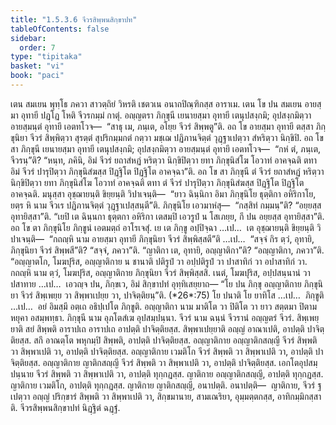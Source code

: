 ```yaml
---
title: "1.5.3.6 จีวรสิพฺพนสิกฺขาปท"
tableOfContents: false
sidebar:
  order: 7
type: "tipitaka"
basket: "vi"
book: "paci"
---
```



<DynamicBreadcrumb />

<Division number="175" book="paci">

<Paragraph number="575" book="paci">
เตน สมเยน พุทฺโธ ภควา สาวตฺถิยํ วิหรติ เชตวเน อนาถปิณฺฑิกสฺส อาราเม. เตน โข ปน สมเยน อายสฺมา อุทายี ปฏฺโฏ โหติ จีวรกมฺมํ กาตุํ. อญฺญตรา ภิกฺขุนี เยนายสฺมา อุทายี เตนุปสงฺกมิ; อุปสงฺกมิตฺวา อายสฺมนฺตํ อุทายึ เอตทโวจ—  “สาธุ เม, ภนฺเต, อโยฺย จีวรํ สิพฺพตู”ติ. อถ โข อายสฺมา อุทายี ตสฺสา ภิกฺขุนิยา จีวรํ สิพฺพิตฺวา สุรตฺตํ สุปริกมฺมกตํ กตฺวา มชฺเฌ ปฏิภานจิตฺตํ วุฏฺฐาเปตฺวา สํหริตฺวา นิกฺขิปิ. อถ โข สา ภิกฺขุนี เยนายสฺมา อุทายี เตนุปสงฺกมิ; อุปสงฺกมิตฺวา อายสฺมนฺตํ อุทายึ เอตทโวจ—  “กหํ ตํ, ภนฺเต, จีวรนฺ”ติ? “หนฺท, ภคินิ, อิมํ จีวรํ ยถาสํหฏํ หริตฺวา นิกฺขิปิตฺวา ยทา ภิกฺขุนิสํโฆ โอวาทํ อาคจฺฉติ ตทา อิมํ จีวรํ ปารุปิตฺวา ภิกฺขุนิสํฆสฺส ปิฏฺฐิโต ปิฏฺฐิโต อาคจฺฉา”ติ. อถ โข สา ภิกฺขุนี ตํ จีวรํ ยถาสํหฏํ หริตฺวา นิกฺขิปิตฺวา ยทา ภิกฺขุนิสํโฆ โอวาทํ อาคจฺฉติ ตทา ตํ จีวรํ ปารุปิตฺวา ภิกฺขุนิสํฆสฺส ปิฏฺฐิโต ปิฏฺฐิโต อาคจฺฉติ. มนุสฺสา อุชฺฌายนฺติ ขิยฺยนฺติ วิปาเจนฺติ—  “ยาว ฉินฺนิกา อิมา ภิกฺขุนิโย ธุตฺติกา อหิริกาโย, ยตฺร หิ นาม จีวเร ปฏิภานจิตฺตํ วุฏฺฐาเปสฺสนฺตี”ติ.
</Paragraph>

<Paragraph number="576" book="paci">
ภิกฺขุนิโย เอวมาหํสุ—  “กสฺสิทํ กมฺมนฺ”ติ? “อยฺยสฺส อุทายิสฺสา”ติ. “เยปิ เต ฉินฺนกา ธุตฺตกา อหิริกา เตสมฺปิ เอวรูปํ น โสเภยฺย, กึ ปน อยฺยสฺส อุทายิสฺสา”ติ. อถ โข ตา ภิกฺขุนิโย ภิกฺขูนํ เอตมตฺถํ อาโรเจสุํ.
</Paragraph>

<Paragraph number="577" book="paci">
เย เต ภิกฺขู อปฺปิจฺฉา …เป…  เต อุชฺฌายนฺติ ขิยฺยนฺติ วิปาเจนฺติ—  “กถญฺหิ นาม อายสฺมา อุทายี ภิกฺขุนิยา จีวรํ สิพฺพิสฺสตี”ติ …เป…  “สจฺจํ กิร ตฺวํ, อุทายิ, ภิกฺขุนิยา จีวรํ สิพฺพสี”ติ? “สจฺจํ, ภควา”ติ. “ญาติกา เต, อุทายิ, อญฺญาติกา”ติ? “อญฺญาติกา, ภควา”ติ. “อญฺญาตโก, โมฆปุริส, อญฺญาติกาย น ชานาติ ปติรูปํ วา อปฺปติรูปํ วา ปาสาทิกํ วา อปาสาทิกํ วา. กถญฺหิ นาม ตฺวํ, โมฆปุริส, อญฺญาติกาย ภิกฺขุนิยา จีวรํ สิพฺพิสฺสสิ. เนตํ, โมฆปุริส, อปฺปสนฺนานํ วา ปสาทาย …เป…  เอวญฺจ ปน, ภิกฺขเว, อิมํ สิกฺขาปทํ อุทฺทิเสยฺยาถ—
</Paragraph>

</Division>
<Division number="176" book="paci">

<Paragraph number="578" book="paci">
<Emphasis>“โย ปน ภิกฺขุ อญฺญาติกาย ภิกฺขุนิยา จีวรํ สิพฺเพยฺย วา สิพฺพาเปยฺย วา, ปาจิตฺติยนฺ”</Emphasis>ติ. (*26*:<Emphasis>75</Emphasis>)
</Paragraph>

</Division>
<Division number="177" book="paci">

<Paragraph number="579" book="paci">
<Emphasis>โย ปนา</Emphasis>ติ โย ยาทิโส …เป…  <Emphasis>ภิกฺขู</Emphasis>ติ …เป…  อยํ อิมสฺมึ อตฺเถ อธิปฺเปโต ภิกฺขูติ.
</Paragraph>

<Paragraph number="580" book="paci">
<Emphasis>อญฺญาติกา</Emphasis> นาม มาติโต วา ปิติโต วา ยาว สตฺตมา ปิตามหยุคา อสมฺพทฺธา.
</Paragraph>

<Paragraph number="581" book="paci">
<Emphasis>ภิกฺขุนี</Emphasis> นาม อุภโตสํเฆ อุปสมฺปนฺนา.
</Paragraph>

<Paragraph number="582" book="paci">
<Emphasis>จีวรํ</Emphasis> นาม ฉนฺนํ จีวรานํ อญฺญตรํ จีวรํ.
</Paragraph>

<Paragraph number="583" book="paci">
<Emphasis>สิพฺเพยฺยา</Emphasis>ติ สยํ สิพฺพติ อาราปเถ อาราปเถ อาปตฺติ ปาจิตฺติยสฺส.
</Paragraph>

<Paragraph number="584" book="paci">
<Emphasis>สิพฺพาเปยฺยา</Emphasis>ติ อญฺญํ อาณาเปติ, อาปตฺติ ปาจิตฺติยสฺส. สกึ อาณตฺโต พหุกมฺปิ สิพฺพติ, อาปตฺติ ปาจิตฺติยสฺส.
</Paragraph>

</Division>
<Division number="178" book="paci">

<Paragraph number="585" book="paci">
อญฺญาติกาย อญฺญาติกสญฺญี จีวรํ สิพฺพติ วา สิพฺพาเปติ วา, อาปตฺติ ปาจิตฺติยสฺส. อญฺญาติกาย เวมติโก จีวรํ สิพฺพติ วา สิพฺพาเปติ วา, อาปตฺติ ปาจิตฺติยสฺส. อญฺญาติกาย ญาติกสญฺญี จีวรํ สิพฺพติ วา สิพฺพาเปติ วา, อาปตฺติ ปาจิตฺติยสฺส.
</Paragraph>

<Paragraph number="586" book="paci">
เอกโตอุปสมฺปนฺนาย จีวรํ สิพฺพติ วา สิพฺพาเปติ วา, อาปตฺติ ทุกฺกฏสฺส. ญาติกาย อญฺญาติกสญฺญี, อาปตฺติ ทุกฺกฏสฺส. ญาติกาย เวมติโก, อาปตฺติ ทุกฺกฏสฺส. ญาติกาย ญาติกสญฺญี, อนาปตฺติ.
</Paragraph>

</Division>
<Division number="179" book="paci">

<Paragraph number="587" book="paci">
อนาปตฺติ—  ญาติกาย, จีวรํ ฐเปตฺวา อญฺญํ ปริกฺขารํ สิพฺพติ วา สิพฺพาเปติ วา, สิกฺขมานาย, สามเณริยา, อุมฺมตฺตกสฺส, อาทิกมฺมิกสฺสาติ.

</Paragraph>
</Division>

<Paragraph number="588" type="center" book="paci">
จีวรสิพฺพนสิกฺขาปทํ นิฏฺฐิตํ ฉฏฺฐํ.
</Paragraph>